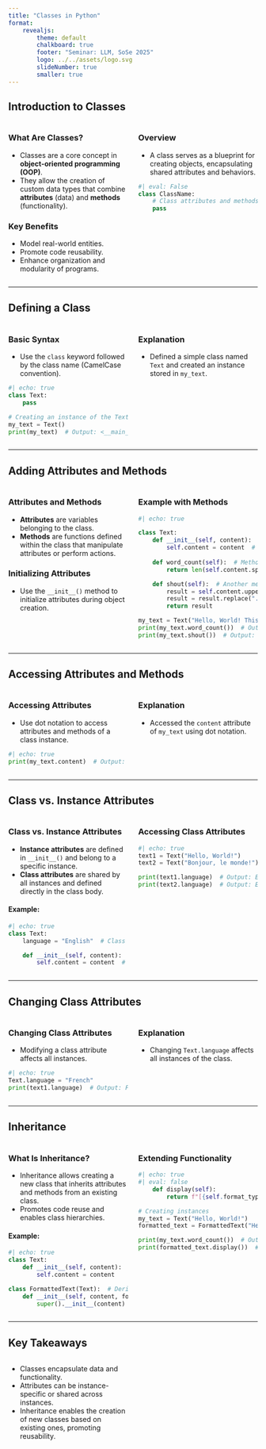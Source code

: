 ```yaml
---
title: "Classes in Python"
format: 
    revealjs:
        theme: default
        chalkboard: true
        footer: "Seminar: LLM, SoSe 2025"
        logo: ../../assets/logo.svg
        slideNumber: true
        smaller: true
---
```


## Introduction to Classes

:::{.columns}
::: {.column width="50%"}
### What Are Classes?
- Classes are a core concept in **object-oriented programming (OOP)**.
- They allow the creation of custom data types that combine **attributes** (data) and **methods** (functionality).

### Key Benefits
- Model real-world entities.
- Promote code reusability.
- Enhance organization and modularity of programs.
:::
::: {.column width="50%" .fragment}
### Overview
- A class serves as a blueprint for creating objects, encapsulating shared attributes and behaviors.

```python
#| eval: False
class ClassName:
    # Class attributes and methods go here
    pass
```
:::
:::

---

## Defining a Class

:::{.columns}
::: {.column width="50%"}
### Basic Syntax
- Use the `class` keyword followed by the class name (CamelCase convention).

```python
#| echo: true
class Text:
    pass

# Creating an instance of the Text class
my_text = Text()
print(my_text)  # Output: <__main__.Text object at 0x...>
```
:::
::: {.column width="50%" .fragment}
### Explanation
- Defined a simple class named `Text` and created an instance stored in `my_text`.
:::
:::

---

## Adding Attributes and Methods

:::{.columns}
::: {.column width="50%"}
### Attributes and Methods
- **Attributes** are variables belonging to the class.
- **Methods** are functions defined within the class that manipulate attributes or perform actions.

### Initializing Attributes
- Use the `__init__()` method to initialize attributes during object creation.

:::
::: {.column width="50%" .fragment}
### Example with Methods
```python
#| echo: true

class Text:
    def __init__(self, content):
        self.content = content  # Instance attribute
    
    def word_count(self):  # Method
        return len(self.content.split())

    def shout(self):  # Another method
        result = self.content.upper()
        result = result.replace(".", "!")
        return result

my_text = Text("Hello, World! This is a test.")
print(my_text.word_count())  # Output: 6
print(my_text.shout())  # Output: HELLO, WORLD! THIS IS A TEST!
```
:::
:::

---

## Accessing Attributes and Methods

:::{.columns}
::: {.column width="50%"}
### Accessing Attributes
- Use dot notation to access attributes and methods of a class instance.

```python
#| echo: true
print(my_text.content)  # Output: Hello, World! This is a test.
```
:::
::: {.column width="50%" .fragment}
### Explanation
- Accessed the `content` attribute of `my_text` using dot notation.
:::
:::

---

## Class vs. Instance Attributes

:::{.columns}
::: {.column width="50%"}
### Class vs. Instance Attributes
- **Instance attributes** are defined in `__init__()` and belong to a specific instance.
- **Class attributes** are shared by all instances and defined directly in the class body.

#### Example:
```python
#| echo: true
class Text:
    language = "English"  # Class attribute

    def __init__(self, content):
        self.content = content  # Instance attribute
```
:::
::: {.column width="50%" .fragment}
### Accessing Class Attributes
```python
#| echo: true
text1 = Text("Hello, World!")
text2 = Text("Bonjour, le monde!")

print(text1.language)  # Output: English
print(text2.language)  # Output: English
```
:::
:::

---

## Changing Class Attributes

:::{.columns}
::: {.column width="50%"}
### Changing Class Attributes
- Modifying a class attribute affects all instances.

```python
#| echo: true
Text.language = "French"
print(text1.language)  # Output: French
```
:::
::: {.column width="50%" .fragment}
### Explanation
- Changing `Text.language` affects all instances of the class.
:::
:::

---

## Inheritance

:::{.columns}
::: {.column width="50%"}
### What Is Inheritance?
- Inheritance allows creating a new class that inherits attributes and methods from an existing class.
- Promotes code reuse and enables class hierarchies.

#### Example:
```python
#| echo: true
class Text:
    def __init__(self, content):
        self.content = content

class FormattedText(Text):  # Derived class
    def __init__(self, content, format_type):
        super().__init__(content)  # Call the parent class's constructor
```
:::
::: {.column width="50%" .fragment}
### Extending Functionality
```python
#| echo: true
#| eval: false
    def display(self):
        return f"[{self.format_type}] {self.content}"

# Creating instances
my_text = Text("Hello, World!")
formatted_text = FormattedText("Hello, World!", "Bold")

print(my_text.word_count())  # Output: 2
print(formatted_text.display())  # Output: [Bold] Hello, World!
```
:::
:::

---

## Key Takeaways

:::{.columns}
::: {.column width="50%"}
- Classes encapsulate data and functionality.
- Attributes can be instance-specific or shared across instances.
- Inheritance enables the creation of new classes based on existing ones, promoting reusability.
:::
::: {.column width="50%" .fragment}
:::
:::
